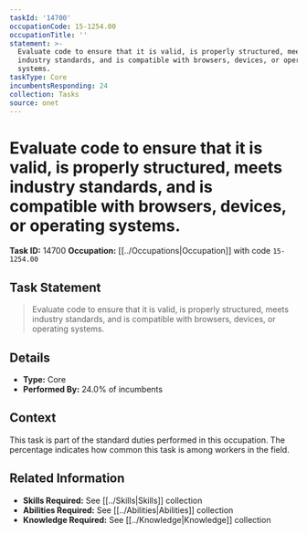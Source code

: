 ```yaml
---
taskId: '14700'
occupationCode: 15-1254.00
occupationTitle: ''
statement: >-
  Evaluate code to ensure that it is valid, is properly structured, meets
  industry standards, and is compatible with browsers, devices, or operating
  systems.
taskType: Core
incumbentsResponding: 24
collection: Tasks
source: onet
---
```

# Evaluate code to ensure that it is valid, is properly structured, meets industry standards, and is compatible with browsers, devices, or operating systems.

**Task ID:** 14700
**Occupation:** [[../Occupations|Occupation]] with code `15-1254.00`

## Task Statement

> Evaluate code to ensure that it is valid, is properly structured, meets industry standards, and is compatible with browsers, devices, or operating systems.

## Details

- **Type:** Core
- **Performed By:** 24.0% of incumbents

## Context

This task is part of the standard duties performed in this occupation. The percentage indicates how common this task is among workers in the field.

## Related Information

- **Skills Required:** See [[../Skills|Skills]] collection
- **Abilities Required:** See [[../Abilities|Abilities]] collection
- **Knowledge Required:** See [[../Knowledge|Knowledge]] collection
